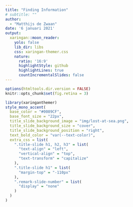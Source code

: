 ```yaml
---
title: "Finding Information"
# subtitle: ""  
author: 
  - "Matthijs de Zwaan"
date: '6 januari 2021'
output:
  xaringan::moon_reader:
    yolo: false
    lib_dir: libs
    css: xaringan-themer.css
    nature:
      ratio: '16:9'
      highlightStyle: github
      highlightLines: true
      countIncrementalSlides: false
---
```


```r
options(htmltools.dir.version = FALSE)
knitr::opts_chunk$set(fig.retina = 3)
```

```r
library(xaringanthemer)
style_mono_accent(
  base_color = "#0089CF",
  base_font_size = "22px",
  title_slide_background_image = "img/lost-at-sea.png",
  title_slide_background_size = "cover",
  title_slide_background_position = "right",
  text_bold_color = "var(--text-color)",
  extra_css = list(
    ".title-slide h1, h2, h3" = list(
      "text-align" = "left",
      "vertical-align" = "top",
      "text-transform" = "capitalize"
    ),
    ".title-slide h1" = list(
      "margin-top" = "-110px"
    ),
    ".remark-slide-number" = list(
      "display" = "none"
    )
  )
)
```
